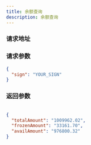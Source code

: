 ```yaml
---
title: 余额查询
description: 余额查询
---
```



### 请求地址

<ReqAddr method="POST" url="/api/pay/merchant/balance" />

### 请求参数

<Table
  thead={["字段", "类型", "必需", "描述"]}
  tbody={[["sign", "String", "yes", "签名"]]}
/>

```json title=请求示例
{
  "sign": "YOUR_SIGN"
}
```

### 返回参数

<Table
  thead={["字段", "类型", "必需", "描述"]}
  tbody={[
    ["totalAmount", "String", "yes", "总金额"],
    ["frozenAmount", "String", "yes", "冻结金额"],
    ["availAmount", "String", "yes", "可用金额"],
  ]}
/>

```json title=返回示例
{
  "totalAmount": "1009962.02",
  "frozenAmount": "33161.70",
  "availAmount": "976800.32"
}
```
